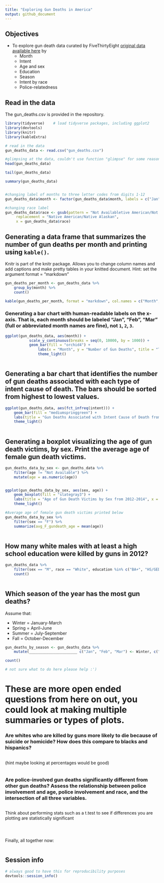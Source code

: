 ---
title: "Exploring Gun Deaths in America"
output: github_document
---

## Objectives
* To explore gun death data curated by FiveThirtyEight [original data available here](https://github.com/fivethirtyeight/guns-data) by
    * Month
    * Intent
    * Age and sex
    * Education
    * Season
    * Intent by race
    * Police-relatedness 

## Read in the data

The gun_deaths.csv is provided in the repository. 
```{r load-data, message=FALSE, warning=FALSE}
library(tidyverse)    # load tidyverse packages, including ggplot2
library(devtools)
library(knitr)
library(kableExtra)

# read in the data
gun_deaths_data <- read.csv("gun_deaths.csv")

#glimpsing at the data, couldn't use function "glimpse" for some reason
head(gun_deaths_data)

tail(gun_deaths_data)

summary(gun_deaths_data)


#changing label of months to three letter codes from digits 1-12
gun_deaths_data$month <- factor(gun_deaths_data$month, labels = c("Jan", "Feb", "Mar", "Apr", "May", "Jun", "Jul", "Aug", "Sep", "Oct", "Nov", "Dec" ))

#changing race label
gun_deaths_data$race <- gsub(pattern = "Not Availabletive American/Not Availabletive Alaskan", 
     replacement = "Native American/Native Alaskan",
     x = gun_deaths_data$race)

```



## Generating a data frame that summarizes the number of gun deaths per month and printing using `kable()`. 

Knitr is part of the knitr package. Allows you to change column names and add captions and make pretty tables in your knitted document. Hint: set the argument format = "markdown"


```{r month, warning=FALSE}
gun_deaths_per_month <- gun_deaths_data %>%
    group_by(month) %>%
    count()

kable(gun_deaths_per_month, format = "markdown", col.names = c("Month", "# of Gun Deaths"), caption = "number of deaths by gun in each month from 2012-2014, sourced from FiveThirtyEight")
```


### Generating a bar chart with human-readable labels on the x-axis. That is, each month should be labeled "Jan", "Feb", "Mar" (full or abbreviated month names are fine), not `1`, `2`, `3`.

```{r month_chart}
ggplot(gun_deaths_data, aes(month)) +
           scale_y_continuous(breaks = seq(0, 10000, by = 1000)) +
           geom_bar(fill = "orchid4") +
               labs(x = "Month", y = "Number of Gun Deaths", title = "Total Gun Deaths per Month from 2012-2014", caption = "Sourced from FiveThirtyEight") +
               theme_light()
           
```

## Generating a bar chart that identifies the number of gun deaths associated with each type of intent cause of death. The bars should be sorted from highest to lowest values.

```{r intent}
ggplot(gun_deaths_data, aes(fct_infreq(intent))) +
    geom_bar(fill = "mediumspringgreen") +
    labs(title = "Gun Deaths Associated with Intent Cause of Death from 2012-2014", x = "Intent Cause of Death", y = "Number of Gun Deaths", caption = "Sourced from FiveThirtyEight") +
    theme_light()
    

```

## Generating a boxplot visualizing the age of gun death victims, by sex. Print the average age of female gun death victims.

```{r age_&_sex}
gun_deaths_data_by_sex <- gun_deaths_data %>%
    filter(age != "Not Available") %>%
    mutate(age = as.numeric(age))


ggplot(gun_deaths_data_by_sex, aes(sex, age)) +
    geom_boxplot(fill = "slategray3") +
    labs(title = "Age of Gun Death Victims by Sex from 2012-2014", x = "Sex", y = "Age of Gun Death", caption = "Sourced from FiveThirtyEight") +
    theme_light()

#Average age of female gun death victims printed below
gun_deaths_data_by_sex %>%
    filter(sex == "F") %>%
    summarize(avg_F_gundeath_age = mean(age))
    
```


## How many white males with at least a high school education were killed by guns in 2012?

```{r education}
gun_deaths_data %>%
    filter(sex == "M", race == "White", education %in% c("BA+", "HS/GED", "Some college") , year == 2012) %>%
    count()
    
```


## Which season of the year has the most gun deaths?

Assume that:

* Winter = January-March
* Spring = April-June
* Summer = July-September
* Fall = October-December

```{r season}
gun_deaths_by_season <- gun_deaths_data %>%
    mutate(______________________ c("Jan", "Feb", "Mar") <- Winter, c("Apr", "May", "Jun") <- Spring, c("Jul", "Aug", "Sep") <- Summer, c("Oct", "Nov", "Dec") <- Fall ) %>%

count()

# not sure what to do here please help :')
```


# These are more open ended questions from here on out, you could look at making multiple summaries or types of plots. 

### Are whites who are killed by guns more likely to die because of suicide or homicide? How does this compare to blacks and hispanics?

```{r race}

```

(hint maybe looking at percentages would be good)
```{r race_2}

```


### Are police-involved gun deaths significantly different from other gun deaths? Assess the relationship between police involvement and age, police involvement and race, and the intersection of all three variables.

```{r police}

```

Think about performing stats such as a t.test to see if differences you are plotting are statistically significant

```{r stats?}


```


```{r police_2}

```

```{r stats_2?}


```


Finally, all together now:
```{r police_3}

```


## Session info

```{r}
# always good to have this for reproducibility purposes
devtools::session_info()
```

